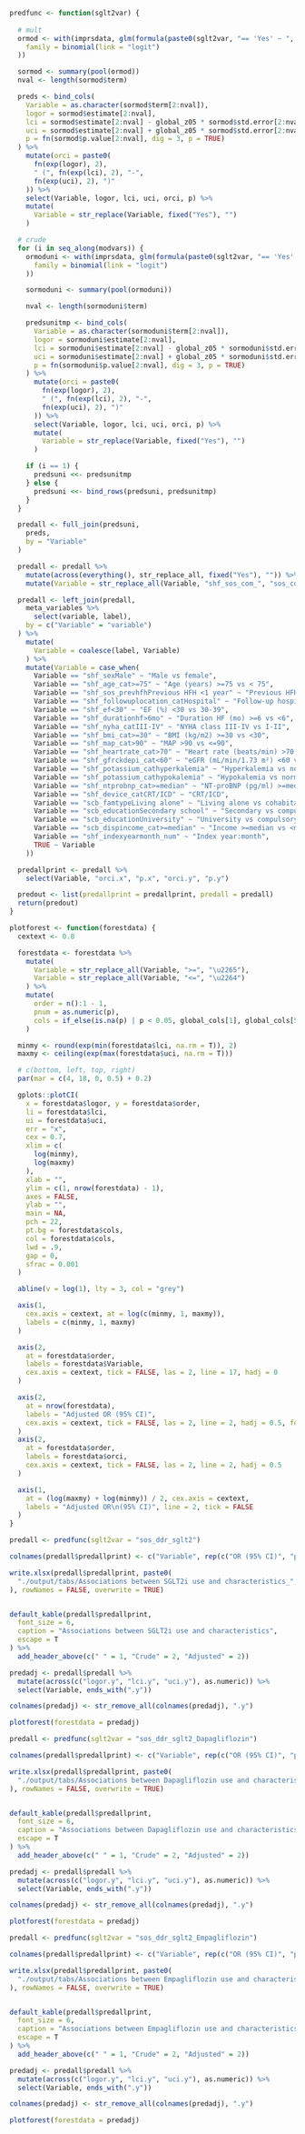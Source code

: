 ```r

predfunc <- function(sglt2var) {
  
  # mult
  ormod <- with(imprsdata, glm(formula(paste0(sglt2var, "== 'Yes' ~ ", paste(modvars, collapse = " + "))),
    family = binomial(link = "logit")
  ))

  sormod <- summary(pool(ormod))
  nval <- length(sormod$term)

  preds <- bind_cols(
    Variable = as.character(sormod$term[2:nval]),
    logor = sormod$estimate[2:nval],
    lci = sormod$estimate[2:nval] - global_z05 * sormod$std.error[2:nval],
    uci = sormod$estimate[2:nval] + global_z05 * sormod$std.error[2:nval],
    p = fn(sormod$p.value[2:nval], dig = 3, p = TRUE)
  ) %>%
    mutate(orci = paste0(
      fn(exp(logor), 2),
      " (", fn(exp(lci), 2), "-",
      fn(exp(uci), 2), ")"
    )) %>%
    select(Variable, logor, lci, uci, orci, p) %>%
    mutate(
      Variable = str_replace(Variable, fixed("Yes"), "")
    )

  # crude
  for (i in seq_along(modvars)) {
    ormoduni <- with(imprsdata, glm(formula(paste0(sglt2var, "== 'Yes' ~ ", modvars[i])),
      family = binomial(link = "logit")
    ))

    sormoduni <- summary(pool(ormoduni))

    nval <- length(sormoduni$term)

    predsunitmp <- bind_cols(
      Variable = as.character(sormoduni$term[2:nval]),
      logor = sormoduni$estimate[2:nval],
      lci = sormoduni$estimate[2:nval] - global_z05 * sormoduni$std.error[2:nval],
      uci = sormoduni$estimate[2:nval] + global_z05 * sormoduni$std.error[2:nval],
      p = fn(sormoduni$p.value[2:nval], dig = 3, p = TRUE)
    ) %>%
      mutate(orci = paste0(
        fn(exp(logor), 2),
        " (", fn(exp(lci), 2), "-",
        fn(exp(uci), 2), ")"
      )) %>%
      select(Variable, logor, lci, uci, orci, p) %>%
      mutate(
        Variable = str_replace(Variable, fixed("Yes"), "")
      )

    if (i == 1) {
      predsuni <<- predsunitmp
    } else {
      predsuni <<- bind_rows(predsuni, predsunitmp)
    }
  }

  predall <- full_join(predsuni,
    preds,
    by = "Variable"
  )

  predall <- predall %>%
    mutate(across(everything(), str_replace_all, fixed("Yes"), "")) %>%
    mutate(Variable = str_replace_all(Variable, "shf_sos_com_", "sos_com_"))

  predall <- left_join(predall,
    meta_variables %>%
      select(variable, label),
    by = c("Variable" = "variable")
  ) %>%
    mutate(
      Variable = coalesce(label, Variable)
    ) %>%
    mutate(Variable = case_when(
      Variable == "shf_sexMale" ~ "Male vs female",
      Variable == "shf_age_cat>=75" ~ "Age (years) >=75 vs < 75",
      Variable == "shf_sos_prevhfhPrevious HFH <1 year" ~ "Previous HFH <1 year",
      Variable == "shf_followuplocation_catHospital" ~ "Follow-up hospital vs primary care/other",
      Variable == "shf_ef<30" ~ "EF (%) <30 vs 30-39",
      Variable == "shf_durationhf>6mo" ~ "Duration HF (mo) >=6 vs <6",
      Variable == "shf_nyha_catIII-IV" ~ "NYHA class III-IV vs I-II",
      Variable == "shf_bmi_cat>=30" ~ "BMI (kg/m2) >=30 vs <30",
      Variable == "shf_map_cat>90" ~ "MAP >90 vs <=90",
      Variable == "shf_heartrate_cat>70" ~ "Heart rate (beats/min) >70 vs <=70",
      Variable == "shf_gfrckdepi_cat<60" ~ "eGFR (mL/min/1.73 m²) <60 vs >=60",
      Variable == "shf_potassium_cathyperkalemia" ~ "Hyperkalemia vs normakalemia",
      Variable == "shf_potassium_cathypokalemia" ~ "Hypokalemia vs normakalemia",
      Variable == "shf_ntprobnp_cat>=median" ~ "NT-proBNP (pg/ml) >=median vs <median",
      Variable == "shf_device_catCRT/ICD" ~ "CRT/ICD",
      Variable == "scb_famtypeLiving alone" ~ "Living alone vs cohabitating",
      Variable == "scb_educationSecondary school" ~ "Secondary vs compulsory school",
      Variable == "scb_educationUniversity" ~ "University vs compulsory school",
      Variable == "scb_dispincome_cat>=median" ~ "Income >=median vs <median",
      Variable == "shf_indexyearmonth_num" ~ "Index year:month",
      TRUE ~ Variable
    ))

  predallprint <- predall %>%
    select(Variable, "orci.x", "p.x", "orci.y", "p.y")

  predout <- list(predallprint = predallprint, predall = predall)
  return(predout)
}
```

```r
plotforest <- function(forestdata) {
  cextext <- 0.8

  forestdata <- forestdata %>%
    mutate(
      Variable = str_replace_all(Variable, ">=", "\u2265"),
      Variable = str_replace_all(Variable, "<=", "\u2264")
    ) %>%
    mutate(
      order = n():1 - 1,
      pnum = as.numeric(p),
      cols = if_else(is.na(p) | p < 0.05, global_cols[1], global_cols[5])
    )

  minmy <- round(exp(min(forestdata$lci, na.rm = T)), 2)
  maxmy <- ceiling(exp(max(forestdata$uci, na.rm = T)))

  # c(bottom, left, top, right)
  par(mar = c(4, 18, 0, 0.5) + 0.2)

  gplots::plotCI(
    x = forestdata$logor, y = forestdata$order,
    li = forestdata$lci,
    ui = forestdata$uci,
    err = "x",
    cex = 0.7,
    xlim = c(
      log(minmy),
      log(maxmy)
    ),
    xlab = "",
    ylim = c(1, nrow(forestdata) - 1),
    axes = FALSE,
    ylab = "",
    main = NA,
    pch = 22,
    pt.bg = forestdata$cols,
    col = forestdata$cols,
    lwd = .9,
    gap = 0,
    sfrac = 0.001
  )

  abline(v = log(1), lty = 3, col = "grey")

  axis(1,
    cex.axis = cextext, at = log(c(minmy, 1, maxmy)),
    labels = c(minmy, 1, maxmy)
  )

  axis(2,
    at = forestdata$order,
    labels = forestdata$Variable,
    cex.axis = cextext, tick = FALSE, las = 2, line = 17, hadj = 0
  )

  axis(2,
    at = nrow(forestdata),
    labels = "Adjusted OR (95% CI)",
    cex.axis = cextext, tick = FALSE, las = 2, line = 2, hadj = 0.5, font = 2
  )
  axis(2,
    at = forestdata$order,
    labels = forestdata$orci,
    cex.axis = cextext, tick = FALSE, las = 2, line = 2, hadj = 0.5
  )

  axis(1,
    at = (log(maxmy) + log(minmy)) / 2, cex.axis = cextext,
    labels = "Adjusted OR\n(95% CI)", line = 2, tick = FALSE
  )
}
```

```r

predall <- predfunc(sglt2var = "sos_ddr_sglt2")

colnames(predall$predallprint) <- c("Variable", rep(c("OR (95% CI)", "p-value"), 2))

write.xlsx(predall$predallprint, paste0(
  "./output/tabs/Associations between SGLT2i use and characteristics_", Sys.Date(), ".xlsx"
), rowNames = FALSE, overwrite = TRUE)


default_kable(predall$predallprint,
  font_size = 6,
  caption = "Associations between SGLT2i use and characteristics",
  escape = T
) %>%
  add_header_above(c(" " = 1, "Crude" = 2, "Adjusted" = 2))
```

```r

predadj <- predall$predall %>%
  mutate(across(c("logor.y", "lci.y", "uci.y"), as.numeric)) %>%
  select(Variable, ends_with(".y"))

colnames(predadj) <- str_remove_all(colnames(predadj), ".y")

plotforest(forestdata = predadj)
```

\clearpage

```r

predall <- predfunc(sglt2var = "sos_ddr_sglt2_Dapagliflozin")

colnames(predall$predallprint) <- c("Variable", rep(c("OR (95% CI)", "p-value"), 2))

write.xlsx(predall$predallprint, paste0(
  "./output/tabs/Associations between Dapagliflozin use and characteristics_", Sys.Date(), ".xlsx"
), rowNames = FALSE, overwrite = TRUE)


default_kable(predall$predallprint,
  font_size = 6,
  caption = "Associations between Dapagliflozin use and characteristics",
  escape = T
) %>%
  add_header_above(c(" " = 1, "Crude" = 2, "Adjusted" = 2))
```

```r

predadj <- predall$predall %>%
  mutate(across(c("logor.y", "lci.y", "uci.y"), as.numeric)) %>%
  select(Variable, ends_with(".y"))

colnames(predadj) <- str_remove_all(colnames(predadj), ".y")

plotforest(forestdata = predadj)
```

\clearpage

```r

predall <- predfunc(sglt2var = "sos_ddr_sglt2_Empagliflozin")

colnames(predall$predallprint) <- c("Variable", rep(c("OR (95% CI)", "p-value"), 2))

write.xlsx(predall$predallprint, paste0(
  "./output/tabs/Associations between Empagliflozin use and characteristics_", Sys.Date(), ".xlsx"
), rowNames = FALSE, overwrite = TRUE)


default_kable(predall$predallprint,
  font_size = 6,
  caption = "Associations between Empagliflozin use and characteristics",
  escape = T
) %>%
  add_header_above(c(" " = 1, "Crude" = 2, "Adjusted" = 2))
```

```r

predadj <- predall$predall %>%
  mutate(across(c("logor.y", "lci.y", "uci.y"), as.numeric)) %>%
  select(Variable, ends_with(".y"))

colnames(predadj) <- str_remove_all(colnames(predadj), ".y")

plotforest(forestdata = predadj)
```
